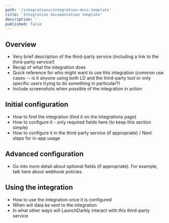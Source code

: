 ```yaml
---
path: '/integrations/integration-docs-template'
title: 'Integration documentation template'
description: ''
published: false
---
```


## Overview

- Very brief description of the third-party service (including a link to the third-party service!)
- Recap of what the integration does
- Quick reference for who might want to use this integration (common use cases -- is it _anyone_ using both LD and the third-party tool or only specific users trying to do something in particular?)
- Include screenshots when possible of the integration in action

## Initial configuration

- How to find the integration (find it on the integrations page)
- How to configure it - only required fields here (to keep this section simple)
- How to configure it in the third-party service (if appropriate) / Next steps for in-app usage

## Advanced configuration

- Go into more detail about optional fields (if appropriate). For example, talk here about webhook policies.

## Using the integration

- How to use the integration once it is configured
- When will data be sent to the integration
- In what other ways will LaunchDarkly interact with this third-party service
